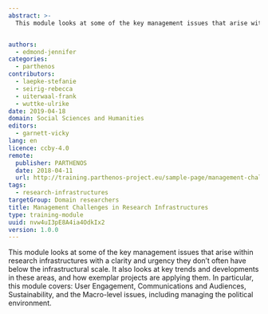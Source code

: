 ```yaml
---
abstract: >-
  This module looks at some of the key management issues that arise within research infrastructures.


authors:
  - edmond-jennifer
categories:
  - parthenos
contributors:
  - laepke-stefanie
  - seirig-rebecca
  - uiterwaal-frank
  - wuttke-ulrike
date: 2019-04-18
domain: Social Sciences and Humanities
editors:
  - garnett-vicky
lang: en
licence: ccby-4.0
remote:
  publisher: PARTHENOS
  date: 2018-04-11
  url: http://training.parthenos-project.eu/sample-page/management-challenges/
tags:
  - research-infrastructures
targetGroup: Domain researchers
title: Management Challenges in Research Infrastructures
type: training-module
uuid: nvw4uI3pE8A4ia4OdkIx2
version: 1.0.0
---
```


This module looks at some of the key management issues that arise within research infrastructures with a clarity and urgency they don’t often have below the infrastructural scale. It also looks at key trends and developments in these areas, and how exemplar projects are applying them. In particular, this module covers: User Engagement, Communications and Audiences, Sustainability, and the Macro-level issues, including managing the political environment.

<ExternalResource
  title="Interested in learning more?"
  subtitle="Check out Management Challenges in Research Infrastructures on PARTHENOS"
  url="http://training.parthenos-project.eu/sample-page/management-challenges/"
/>
